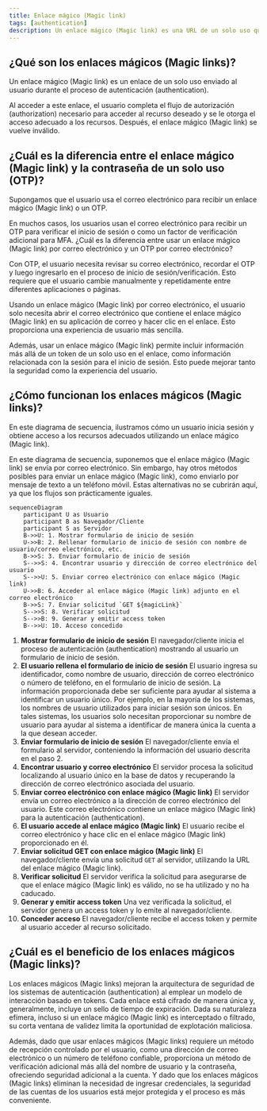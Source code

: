 ```yaml
---
title: Enlace mágico (Magic link)
tags: [authentication]
description: Un enlace mágico (Magic link) es una URL de un solo uso que se puede usar para completar el proceso de autenticación (authentication).
---
```


## ¿Qué son los enlaces mágicos (Magic links)?

Un enlace mágico (Magic link) es un enlace de un solo uso enviado al usuario durante el proceso de autenticación (authentication).

Al acceder a este enlace, el usuario completa el flujo de autorización (authorization) necesario para acceder al recurso deseado y se le otorga el acceso adecuado a los recursos. Después, el enlace mágico (Magic link) se vuelve inválido.

## ¿Cuál es la diferencia entre el enlace mágico (Magic link) y la contraseña de un solo uso (OTP)?

Supongamos que el usuario usa el correo electrónico para recibir un enlace mágico (Magic link) o un OTP.

En muchos casos, los usuarios usan el correo electrónico para recibir un OTP para verificar el inicio de sesión o como un factor de verificación adicional para MFA. ¿Cuál es la diferencia entre usar un enlace mágico (Magic link) por correo electrónico y un OTP por correo electrónico?

Con OTP, el usuario necesita revisar su correo electrónico, recordar el OTP y luego ingresarlo en el proceso de inicio de sesión/verificación. Esto requiere que el usuario cambie manualmente y repetidamente entre diferentes aplicaciones o páginas.

Usando un enlace mágico (Magic link) por correo electrónico, el usuario solo necesita abrir el correo electrónico que contiene el enlace mágico (Magic link) en su aplicación de correo y hacer clic en el enlace. Esto proporciona una experiencia de usuario más sencilla.

Además, usar un enlace mágico (Magic link) permite incluir información más allá de un token de un solo uso en el enlace, como información relacionada con la sesión para el inicio de sesión. Esto puede mejorar tanto la seguridad como la experiencia del usuario.

## ¿Cómo funcionan los enlaces mágicos (Magic links)?

En este diagrama de secuencia, ilustramos cómo un usuario inicia sesión y obtiene acceso a los recursos adecuados utilizando un enlace mágico (Magic link).

En este diagrama de secuencia, suponemos que el enlace mágico (Magic link) se envía por correo electrónico. Sin embargo, hay otros métodos posibles para enviar un enlace mágico (Magic link), como enviarlo por mensaje de texto a un teléfono móvil. Estas alternativas no se cubrirán aquí, ya que los flujos son prácticamente iguales.

```mermaid
sequenceDiagram
    participant U as Usuario
    participant B as Navegador/Cliente
    participant S as Servidor
    B->>U: 1. Mostrar formulario de inicio de sesión
    U->>B: 2. Rellenar formulario de inicio de sesión con nombre de usuario/correo electrónico, etc.
    B->>S: 3. Enviar formulario de inicio de sesión
    S-->>S: 4. Encontrar usuario y dirección de correo electrónico del usuario
    S-->>U: 5. Enviar correo electrónico con enlace mágico (Magic link)
    U->>B: 6. Acceder al enlace mágico (Magic link) adjunto en el correo electrónico
    B->>S: 7. Enviar solicitud `GET ${magicLink}`
    S-->>S: 8. Verificar solicitud
    S-->>B: 9. Generar y emitir access token
    B-->>U: 10. Acceso concedido
```

1. **Mostrar formulario de inicio de sesión**
   El navegador/cliente inicia el proceso de autenticación (authentication) mostrando al usuario un formulario de inicio de sesión.
2. **El usuario rellena el formulario de inicio de sesión**
   El usuario ingresa su identificador, como nombre de usuario, dirección de correo electrónico o número de teléfono, en el formulario de inicio de sesión.
   La información proporcionada debe ser suficiente para ayudar al sistema a identificar un usuario único. Por ejemplo, en la mayoría de los sistemas, los nombres de usuario utilizados para iniciar sesión son únicos. En tales sistemas, los usuarios solo necesitan proporcionar su nombre de usuario para ayudar al sistema a identificar de manera única la cuenta a la que desean acceder.
3. **Enviar formulario de inicio de sesión**
   El navegador/cliente envía el formulario al servidor, conteniendo la información del usuario descrita en el paso 2.
4. **Encontrar usuario y correo electrónico**
   El servidor procesa la solicitud localizando al usuario único en la base de datos y recuperando la dirección de correo electrónico asociada del usuario.
5. **Enviar correo electrónico con enlace mágico (Magic link)**
   El servidor envía un correo electrónico a la dirección de correo electrónico del usuario. Este correo electrónico contiene un enlace mágico (Magic link) para la autenticación (authentication).
6. **El usuario accede al enlace mágico (Magic link)**
   El usuario recibe el correo electrónico y hace clic en el enlace mágico (Magic link) proporcionado en él.
7. **Enviar solicitud GET con enlace mágico (Magic link)**
   El navegador/cliente envía una solicitud `GET` al servidor, utilizando la URL del enlace mágico (Magic link).
8. **Verificar solicitud**
   El servidor verifica la solicitud para asegurarse de que el enlace mágico (Magic link) es válido, no se ha utilizado y no ha caducado.
9. **Generar y emitir access token**
   Una vez verificada la solicitud, el servidor genera un access token y lo emite al navegador/cliente.
10. **Conceder acceso**
    El navegador/cliente recibe el access token y permite al usuario acceder al recurso solicitado.

## ¿Cuál es el beneficio de los enlaces mágicos (Magic links)?

Los enlaces mágicos (Magic links) mejoran la arquitectura de seguridad de los sistemas de autenticación (authentication) al emplear un modelo de interacción basado en tokens. Cada enlace está cifrado de manera única y, generalmente, incluye un sello de tiempo de expiración. Dada su naturaleza efímera, incluso si un enlace mágico (Magic link) es interceptado o filtrado, su corta ventana de validez limita la oportunidad de explotación maliciosa.

Además, dado que usar enlaces mágicos (Magic links) requiere un método de recepción controlado por el usuario, como una dirección de correo electrónico o un número de teléfono confiable, proporciona un método de verificación adicional más allá del nombre de usuario y la contraseña, ofreciendo seguridad adicional a la cuenta. Y dado que los enlaces mágicos (Magic links) eliminan la necesidad de ingresar credenciales, la seguridad de las cuentas de los usuarios está mejor protegida y el proceso es más conveniente.
